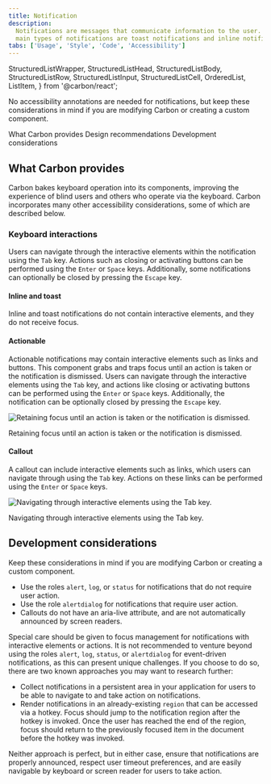 ```yaml
---
title: Notification
description:
  Notifications are messages that communicate information to the user. The two
  main types of notifications are toast notifications and inline notifications.
tabs: ['Usage', 'Style', 'Code', 'Accessibility']
---
```



  StructuredListWrapper,
  StructuredListHead,
  StructuredListBody,
  StructuredListRow,
  StructuredListInput,
  StructuredListCell,
  OrderedList,
  ListItem,
} from '@carbon/react';

<PageDescription>

No accessibility annotations are needed for notifications, but keep these
considerations in mind if you are modifying Carbon or creating a custom
component.

</PageDescription>

<AnchorLinks>
  <AnchorLink>What Carbon provides</AnchorLink>
  <AnchorLink>Design recommendations</AnchorLink>
  <AnchorLink>Development considerations</AnchorLink>
</AnchorLinks>

## What Carbon provides

Carbon bakes keyboard operation into its components, improving the experience of
blind users and others who operate via the keyboard. Carbon incorporates many
other accessibility considerations, some of which are described below.

### Keyboard interactions

Users can navigate through the interactive elements within the notification using the `Tab` key. 
Actions such as closing or activating buttons can be performed using the `Enter` or `Space` keys. 
Additionally, some notifications can optionally be closed by pressing the `Escape` key.

#### Inline and toast 

Inline and toast notifications do not contain interactive elements, and they do not receive focus.


#### Actionable

Actionable notifications may contain interactive elements such as links and buttons. 
This component grabs and traps focus until an action is taken or the notification is dismissed. 
Users can navigate through the interactive elements using the `Tab` key, and actions like closing 
or activating buttons can be performed using the `Enter` or `Space` keys. Additionally, the notification 
can be optionally closed by pressing the `Escape` key.

<Row>
<Column colLg={8}>

![Retaining focus until an action is taken or the notification is dismissed.](images/notification-accessibility-actionable.png)

<Caption>
 Retaining focus until an action is taken or the notification is dismissed.
</Caption>

</Column>
</Row>

#### Callout

A callout can include interactive elements such as links, which users can navigate through using the `Tab` key. 
Actions on these links can be performed using the `Enter` or `Space` keys.

<Row>
<Column colLg={8}>

![Navigating through interactive elements using the Tab key.](images/notification-accessibility-callout.png)

<Caption>
  Navigating through interactive elements using the Tab key.
</Caption>

</Column>
</Row>

## Development considerations

Keep these considerations in mind if you are modifying Carbon or creating a custom component.

- Use the roles `alert`, `log`, or `status` for notifications that do not require user action. 
- Use the role `alertdialog` for notifications that require user action.
- Callouts do not have an aria-live attribute, and are not automatically announced by screen readers.

Special care should be given to focus management for notifications with interactive elements or actions. 
It is not recommended to venture beyond using the roles `alert`, `log`, `status`, or `alertdialog` for 
event-driven notifications, as this can present unique challenges. If you choose to do so, there are two 
known approaches you may want to research further:

- Collect notifications in a persistent area in your application for users to be able to navigate to and take action on notifications.
- Render notifications in an already-existing `region` that can be accessed via a hotkey. Focus should jump to the notification region
  after the hotkey is invoked. Once the user has reached the end of the region, focus should return to the previously focused item in
  the document before the hotkey was invoked.

Neither approach is perfect, but in either case, ensure that notifications are properly announced, respect user timeout preferences, 
and are easily navigable by keyboard or screen reader for users to take action.
  

<A11yStatus layout="table" components="Notification" />
